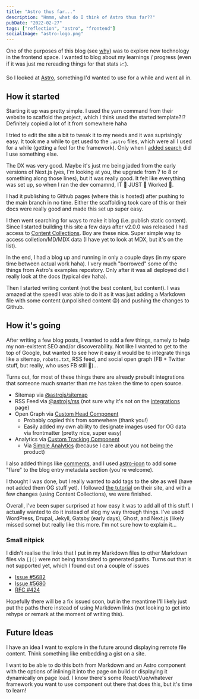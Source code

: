 ```yaml
---
title: "Astro thus far..."
description: "Hmmm, what do I think of Astro thus far??"
pubDate: "2022-02-27"
tags: ["reflection", "astro", "frontend"]
socialImage: "astro-logo.png"
---
```


<meta http-equiv="refresh" content="3;url=https://www.mozilla.org" />


One of the purposes of this blog (see [why](/blog/a-new-blog-why)) was to explore new technology in the frontend space. I
wanted to blog about my learnings / progress (even if it was just me rereading things for that stats 📈).

So I looked at [Astro](https://astro.build/), something I'd wanted to use for a while and went all in.

## How it started

Starting it up was pretty simple. I used the yarn command from their website to scaffold the project, which I think used
the started template?!? Definitely copied a lot of it from somewhere haha

I tried to edit the site a bit to tweak it to my needs and it was suprisingly easy. It took me a while to get used to the
`.astro` files, which were all I used for a while (getting a feel for the framework). Only when I [added search](/blog/how-do-search-this-thing)
did I use something else.

The DX was very good. Maybe it's just me being jaded from the early versions of Next.js (yes, I'm looking at you, the upgrade
from 7 to 8 or something along those lines), but it was really good. It felt like everything was set up,
so when I ran the dev comamnd, IT 👏 JUST 👏 Worked 👏.

I had it publishing to Github pages (where this is hosted) after pushing to the main branch in no time. Either the
scaffolding took care of this or their docs were really good and made this set up super easy.

I then went searching for ways to make it blog (i.e. publish static content). Since I started building this site a few
days after v2.0.0 was released I had access to [Content Collections](https://docs.astro.build/en/guides/content-collections/).
Boy are these nice. Super simple way to access colletion/MD/MDX data (I have yet to look at MDX, but it's on the list).

In the end, I had a blog up and running in only a couple days (in my spare time between actual work haha). I very much
"borrowed" some of the things from Astro's examples repostory. Only after it was all deployed did I really look at the
docs (typical dev haha).

Then I started writing content (not the best content, but content). I was amazed at the speed I was able to do it as it
was just adding a Markdown file with some content (unpolished content 😉) and pushing the changes to Github.

## How it's going

After writing a few blog posts, I wanted to add a few things, namely to help my non-existent SEO and/or discoverability.
Not like I wanted to get to the top of Google, but wanted to see how it easy it would be to integrate things like a
sitemap, `robots.txt`, RSS feed, and social open graph (FB + Twitter stuff, but really, who uses FB still 🤷)...

Turns out, for most of these things there are already prebuilt integrations that someone much smarter than me has taken
the time to open source.

-   Sitemap via [@astrojs/sitemap](https://docs.astro.build/en/guides/integrations-guide/sitemap/)
-   RSS Feed via [@astrojs/rss](https://docs.astro.build/en/guides/rss/) (not sure why it's not on the [integrations](https://astro.build/integrations/) page)
-   Open Graph via [Custom Head Component](https://github.com/vernak2539/words-byvernacchia/blob/main/src/components/BaseHead.astro)
    -   Probably copied this from somewhere (thank you!)
    -   Easily added my own ability to designate images used for OG data via frontmatter (pretty nice, super easy)
-   Analytics via [Custom Tracking Component](https://github.com/vernak2539/words-byvernacchia/blob/main/src/components/Tracking.astro)
    -   Via [Simple Analytics](https://simpleanalytics.com) (because I care about you not being the product)

I also added things like [comments](/blog/adding-comments-to-this-thing), and I used [astro-icon](https://github.com/natemoo-re/astro-icon#readme)
to add some "flare" to the blog entry metadata section (you're welcome).

I thought I was done, but I really wanted to add tags to the site as well (have not added them OG stuff yet). I followed
[the tutorial](https://docs.astro.build/en/tutorial/5-astro-api/1/) on their site, and with a few changes (using Content
Collections), we were finished.

Overall, I've been super surprised at how easy it was to add all of this stuff. I actually wanted to do it instead of
slog my way through things. I've used WordPress, Drupal, Jekyll, Gatsby (early days), Ghost, and Next.js (likely missed
some) but really like this more. I'm not sure how to explain it...

### Small nitpick

I didn't realise the links that I put in my Markdown files to other Markdown files via `[]()` were not being translated
to generated paths. Turns out that is not supported yet, which I found out on a couple of issues

* [Issue #5682](https://github.com/withastro/astro/issues/5682)
* [Issue #5680](https://github.com/withastro/astro/issues/5680)
* [RFC #424](https://github.com/withastro/roadmap/discussions/424)

Hopefully there will be a fix issued soon, but in the meantime I'll likely just put the paths there instead of using
Markdown links (not looking to get into rehype or remark at the moment of writing this).

## Future Ideas

I have an idea I want to explore in the future around displaying remote file content. Think something like embedding a
gist on a site.

I want to be able to do this both from Markdown and an Astro component with the options of inlining it into the page on
build or displaying it dynamically on page load. I know there's some React/Vue/whatever framework you want to use component
out there that does this, but it's time to learn!

